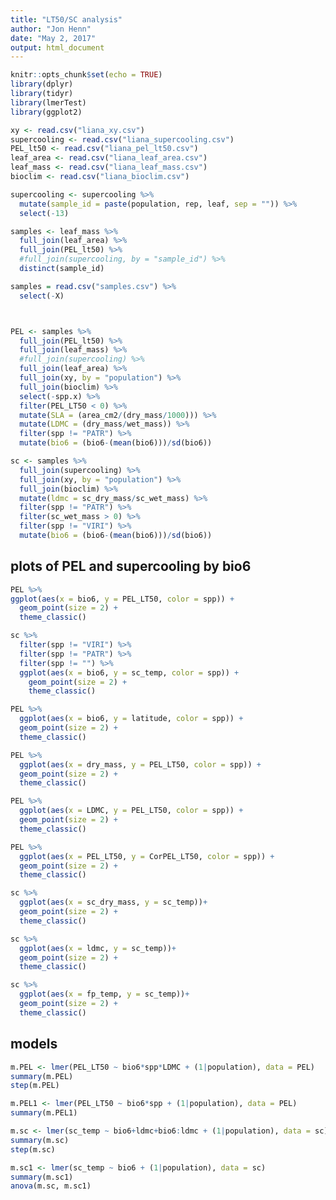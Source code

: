 ```yaml
---
title: "LT50/SC analysis"
author: "Jon Henn"
date: "May 2, 2017"
output: html_document
---
```


```r
knitr::opts_chunk$set(echo = TRUE)
library(dplyr)
library(tidyr)
library(lmerTest)
library(ggplot2)

xy <- read.csv("liana_xy.csv")
supercooling <- read.csv("liana_supercooling.csv")
PEL_lt50 <- read.csv("liana_pel_lt50.csv")
leaf_area <- read.csv("liana_leaf_area.csv")
leaf_mass <- read.csv("liana_leaf_mass.csv")
bioclim <- read.csv("liana_bioclim.csv")

supercooling <- supercooling %>% 
  mutate(sample_id = paste(population, rep, leaf, sep = "")) %>% 
  select(-13)

samples <- leaf_mass %>% 
  full_join(leaf_area) %>% 
  full_join(PEL_lt50) %>% 
  #full_join(supercooling, by = "sample_id") %>% 
  distinct(sample_id)

samples = read.csv("samples.csv") %>% 
  select(-X)



PEL <- samples %>% 
  full_join(PEL_lt50) %>% 
  full_join(leaf_mass) %>% 
  #full_join(supercooling) %>% 
  full_join(leaf_area) %>% 
  full_join(xy, by = "population") %>% 
  full_join(bioclim) %>% 
  select(-spp.x) %>% 
  filter(PEL_LT50 < 0) %>% 
  mutate(SLA = (area_cm2/(dry_mass/1000))) %>% 
  mutate(LDMC = (dry_mass/wet_mass)) %>% 
  filter(spp != "PATR") %>% 
  mutate(bio6 = (bio6-(mean(bio6)))/sd(bio6))

sc <- samples %>% 
  full_join(supercooling) %>%
  full_join(xy, by = "population") %>% 
  full_join(bioclim) %>% 
  mutate(ldmc = sc_dry_mass/sc_wet_mass) %>% 
  filter(spp != "PATR") %>% 
  filter(sc_wet_mass > 0) %>% 
  filter(spp != "VIRI") %>% 
  mutate(bio6 = (bio6-(mean(bio6)))/sd(bio6))
```

## plots of PEL and supercooling by bio6

```r
PEL %>% 
ggplot(aes(x = bio6, y = PEL_LT50, color = spp)) +
  geom_point(size = 2) +
  theme_classic()

sc %>% 
  filter(spp != "VIRI") %>% 
  filter(spp != "PATR") %>% 
  filter(spp != "") %>% 
  ggplot(aes(x = bio6, y = sc_temp, color = spp)) +
    geom_point(size = 2) + 
    theme_classic()

PEL %>% 
  ggplot(aes(x = bio6, y = latitude, color = spp)) +
  geom_point(size = 2) +
  theme_classic()

PEL %>% 
  ggplot(aes(x = dry_mass, y = PEL_LT50, color = spp)) +
  geom_point(size = 2) +
  theme_classic()

PEL %>% 
  ggplot(aes(x = LDMC, y = PEL_LT50, color = spp)) +
  geom_point(size = 2) +
  theme_classic()

PEL %>% 
  ggplot(aes(x = PEL_LT50, y = CorPEL_LT50, color = spp)) +
  geom_point(size = 2) +
  theme_classic()

sc %>% 
  ggplot(aes(x = sc_dry_mass, y = sc_temp))+
  geom_point(size = 2) +
  theme_classic()

sc %>% 
  ggplot(aes(x = ldmc, y = sc_temp))+
  geom_point(size = 2) +
  theme_classic()

sc %>% 
  ggplot(aes(x = fp_temp, y = sc_temp))+
  geom_point(size = 2) +
  theme_classic()

```

## models
```r
m.PEL <- lmer(PEL_LT50 ~ bio6*spp*LDMC + (1|population), data = PEL)
summary(m.PEL)
step(m.PEL)

m.PEL1 <- lmer(PEL_LT50 ~ bio6*spp + (1|population), data = PEL)
summary(m.PEL1)

m.sc <- lmer(sc_temp ~ bio6+ldmc+bio6:ldmc + (1|population), data = sc)
summary(m.sc)
step(m.sc)

m.sc1 <- lmer(sc_temp ~ bio6 + (1|population), data = sc)
summary(m.sc1)
anova(m.sc, m.sc1)
```